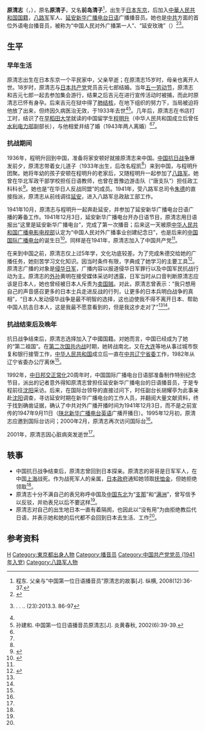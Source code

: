 {{Infobox person
| 姓名     = 原清志
| 图像     = 原清志与早期的对外广播工作者在一起.jpg
| 图像替代 = 
| 图像说明 = 原清志（中间女性）与早期中共对外广播工作者在一起
| 出生名   = 
| 出生日期 = 1912年
| 出生地点 = {{EOJ}}[[东京府|东京府]][[東京市|東京市]]
| 逝世日期 = {{death year and age|2001|1912}}
| 逝世地点 = {{CHN}}
| 国籍     = {{JPN}}（1912年-抗战结束）<br>{{PRC}}（抗战结束-2001年）
| 别名     = 
| 职业     = [[播音员|播音员]]、政工人员
| 政党     = {{CPC}}
| 活跃时期 = 
| 知名原因 = “中国人民对外广播第一人”、“延安玫瑰”
| 知名作品 = 
}}
{{Japanese
| japanese = 原 清志
| kana = はら きよし
| romaji = Hara Kiyoshi
}}
'''原清志'''（{{lang-ja|原 清志}}，{{bd|1912年||2001年||}}），原名'''原清子'''，又名'''前岛清子'''<ref name=zh>程东. 父亲与“中国第一位日语播音员”原清志的故事[J]. 纵横, 2008(12):36-37.</ref>，出生于[[日本|日本]][[东京|东京]]，后加入[[中華人民共和国国籍|中華人民共和国国籍]]，[[八路军|八路军]]军人、[[延安新华广播电台|延安新华广播电台]][[日语|日语]]广播播音员。她也是[[中共|中共]]方面的首位外语电台播音员，被称为“中国人民对外广播第一人”、“延安玫瑰”（{{lang-ja|延安ローズ}}）<ref name=cri>{{cite web |title=原清志：帮中国人打日本鬼子是我最正确的选择(组图) |url=http://news.ifeng.com/a/20150818/44456810_0.shtml |website=国际在线 |publisher=凤凰网 |accessdate=2017-02-11 |date=2015-08-18 |archiveurl=https://web.archive.org/web/20170211114003/http://news.ifeng.com/a/20150818/44456810_0.shtml |archivedate=2017-02-11 |deadurl=yes }}</ref><ref>{{lang|ja|高山祐介}}.   {{lang|ja|"延安ローズ"以来、今につづく 中国共産党対日工作の甘い罠(わな)}}.  {{lang|ja|歴史通}}.. (23):2013.3. 86-97</ref>。

==生平==
===早年生活===
原清志出生在日本东京一个平民家中，父亲早逝；在原清志15岁时，母亲也离开人世。18岁时，原清志与[[日本共产党|日本共产党]]党员吉元七郎结婚。当年[[五一劳动节|五一劳动节]]，原清志和吉元七郎一起去参加集会游行，结果之后吉元在进行宣传活动时被捕，而此时原清志已怀有身孕。后来吉元在狱中得了[[肺结核|肺结核]]，在地下组织的努力下，当局被迫将他放了出来，但终因久病医治无效，于1933年去世<ref name=zh/><ref name=yhcq>孙建和. 中国第一位日语播音员原清志[J]. 炎黄春秋, 2002(6):39-39.</ref>。几年后，原清志在书店打工时，结识了在[[早稻田大学|早稻田大学]]就读的中国留学生[[程明升|程明升]]（中华人民共和国成立后曾任[[水利电力部|水利电力部]]副部长），与他相爱并结了婚（1943年两人离婚）<ref name=cri/><ref name=zh/>。

===抗战期间===
1936年，程明升回到中国，准备将家安顿好就接原清志来中国。[[中国抗日战争|中国抗日战争]]爆发前夕，原清志带着女儿道子（1933年出生，后改名程凯<ref name=zh/>）来到中国，与程明升团聚。她将年幼的孩子安顿在程明升的老家后，又随程明升一起参加了[[八路军|八路军]]。她曾在华北军政干部学校担任日语教师，也曾在晋豫边游击队（“唐支队”）担任政工科科长<ref name="jczx">{{cite web |author1=成茂林、李文福 |title=抗日烽火在晋城 |url=http://www.jconline.cn/Contents/Channel_5885/2009/1015/265563/content_265563.htm |publisher=晋城在线 |accessdate=2017-02-11 |date=2009-10-15 |archiveurl=https://web.archive.org/web/20170211114245/http://www.jconline.cn/Contents/Channel_5885/2009/1015/265563/content_265563.htm |archivedate=2017-02-11 |deadurl=yes }}</ref>。她也是“在华日人反战同盟”的成员。1941年，受八路军总司令[[朱德|朱德]]的直接指派，原清志从前线调往[[延安|延安]]，进入八路军总政敌工部工作。

1941年10月，原清志与程明升一起奔赴延安，并参加了延安新华广播电台日语广播的筹备工作。1941年12月3日，延安新华广播电台开办日语节目，原清志用日语报出“这里是延安新华广播电台”，完成了第一次播音；后来这一天被原[[中华人民共和国广播电影电视部|中华人民共和国广播电影电视部]]认定为“中国人民对外广播事业创建纪念日”，也是后来的[[中国国际广播电台|中国国际广播电台]]的诞生日<ref name="njrb">{{cite news |author1=杨兆麟 |title=中央人民广播电台是怎样诞生的 |url=http://news.xinhuanet.com/2011-04/22/c_121336175.htm |newspaper=南京日报 |publisher=新华网 |accessdate=2017-02-11 |date=2011-04-22 |archiveurl=https://web.archive.org/web/20170211114429/http://news.xinhuanet.com/2011-04/22/c_121336175.htm |archivedate=2017-02-11 |deadurl=yes }}</ref>。同样是在1941年，原清志加入了中国共产党<ref name=yhcq/>。

在来到中国之前，原清志仅上过5年学，文化功底较差。为了完成朱德交给她的广播任务，她刻苦学习文化知识。因当时条件有限，字典成了她学习的主要工具<ref name=gjzx2>{{cite web |author1=张雪梅 |title=中国国际广播电台第一位日语播音员——原清志 |url=http://gb.cri.cn/27824/2011/11/15/147s3437025.htm |publisher=国际在线 |accessdate=2017-02-11 |date=2011-11-15 |archiveurl=https://web.archive.org/web/20130606095246/http://gb.cri.cn/27824/2011/11/15/147s3437025.htm |archivedate=2013-06-06 |deadurl=yes }}</ref>。原清志广播的对象是[[侵华日军|侵华日军]]，广播内容以报道侵华日军罪行以及中国军民抗战行动为主。原清志的[[外孙|外孙]]黄明在接受媒体采访时透露，日军当时从口音判断原清志应该是日本人，她也曾经被日本人斥责为[[卖国贼|卖国贼]]。对此，原清志曾表示：“我只想用自己的声音感召更多的日本士兵走进反战的行列，让更多的日本兵明白战争的真相”，“日本人发动侵华战争是最不明智的选择，这也迫使我不得不离开日本、帮助中国人抗击日本人，这是我最不愿意看到的，但是我这步走对了”<ref name=cri/><ref name="jczx"/>。

===抗战结束后及晚年===
抗日战争结束后，原清志选择加入了中國国籍。对她而言，中国已经成为了她的“第二祖国”。在[[第二次国共内战|第二次国共内战]]时期，她转战南北，又在[[大连|大连]]等地从事过城市恢复和银行接管工作，[[中华人民共和国|中华人民共和国]]成立后一直在[[中共辽宁省委|中共辽宁省委]]工作，1982年从辽宁省委办公厅离休<ref name=cri/>。

1992年，[[中日邦交正常化|中日邦交正常化]]20周年时，中国国际广播电台日语部准备制作特别纪念节目，派出的记者意外得知原清志曾担任延安新华广播电台的日语播音员，于是专程前往[[沈阳|沈阳]]采访。后来，在国际台领导的直接过问下，时任副台长胡耀亭为此事亲赴[[沈阳|沈阳]]调查，寻访延安时期在新华广播电台的工作人员，并翻阅大量文献资料，终于找到确凿证据，确认了中共对外广播开播时间为1941年12月3日，而不是之前宣传的1947年9月11日（[[陕北新华广播电台|陕北新华广播电台]][[英语|英语]]广播开播日）。1995年12月初，原清志应邀到国际台访问；2000年2月，原清志再次访问国际台<ref name=yhcq/>。

2001年，原清志因心脏病突发逝世<ref name=cri/>。

==轶事==
*中国抗日战争结束后，原清志曾回到日本探亲。原清志的哥哥是日军军人，在中国[[上海|上海]]战死。作为战死军人的亲属，[[日本政府|日本政府]]通知她领取[[抚恤金|抚恤金]]，但她拒绝领取<ref name=cri/>。
*原清志十分不满自己的表兄称呼中国及[[中国东北|中国东北]]为“[[支那|支那]]”和“[[满洲地区|满洲]]”，曾写信予以反驳，并劝表兄以后不要这样<ref name=cri/>。
*原清志对自己的出生地日本一直有着隔阂，也因此以“没有用”为由拒绝教后代日语，并表示她和她的后代都不会回到日本去生活、工作<ref name=cri/>。

==参考资料==
{{reflist}}

{{Wartime propagandists}}
[[Category:归化中华人民共和国公民的日本人|H]]
[[Category:東京都出身人物|Category:東京都出身人物]]
[[Category:播音员|Category:播音员]]
[[Category:中国共产党党员_(1941年入党)|Category:中国共产党党员 (1941年入党)]]
[[Category:八路军人物|Category:八路军人物]]